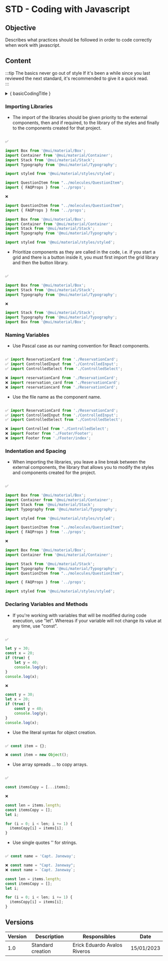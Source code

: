 

# STD - Coding with Javascript

## Objective

Describes what practices should be followed in order to code correctly when work with javascript.

## Content

:::tip The basics never go out of style
If it's been a while since you last reviewed the next standard, it's recommended to give it a quick read.   
:::

<details>
  <summary>{ basicCodingTitle }</summary>
  <BasicCoding />
</details>


### Importing Libraries

- The import of the libraries should be given priority to the external components, then and if required, to the library of the styles and finally to the components created for that project.

```js title="Example"

✅ 

import Box from '@mui/material/Box';
import Container from '@mui/material/Container';
import Stack from '@mui/material/Stack';
import Typography from '@mui/material/Typography';

import styled from '@mui/material/styles/styled';

import QuestionItem from "../molecules/QuestionItem";
import { FAQProps } from '../props';

❌ 

import QuestionItem from "../molecules/QuestionItem";
import { FAQProps } from '../props';

import Box from '@mui/material/Box';
import Container from '@mui/material/Container';
import Stack from '@mui/material/Stack';
import Typography from '@mui/material/Typography';

import styled from '@mui/material/styles/styled';

```

- Prioritize components as they are called in the code, i.e. if you start a grid and there is a button inside it, you must first import the grid library and then the button library.

```js title="Example"

✅ 

import Box from '@mui/material/Box';
import Stack from '@mui/material/Stack';
import Typography from '@mui/material/Typography';

❌ 

import Stack from '@mui/material/Stack';
import Typography from '@mui/material/Typography';
import Box from '@mui/material/Box';

```

### Naming Variables

- Use Pascal case as our naming convention for React components.

```js title="Example"

✅ import ReservationCard from './ReservationCard';
✅ import ControlledInput from './ControlledInput';
✅ import ControlledSelect from './ControlledSelect';

❌ import reservationCard from './ReservationCard';
❌ import reservation_card from './ReservationCard';
❌ import reservationcard from './ReservationCard';
```

- Use the file name as the component name.

```js title="Example"

✅ import ReservationCard from './ReservationCard';
✅ import ControlledInput from './ControlledInput';
✅ import ControlledSelect from './ControlledSelect';

❌ import Controlled from './ControlledSelect';
❌ import Footer from './Footer/Footer';
❌ import Footer from './Footer/index';
```

### Indentation and Spacing

-  When importing the libraries, you leave a line break between the external components, the library that allows you to modify the styles and components created for the project.

```js title="Example"

✅ 

import Box from '@mui/material/Box';
import Container from '@mui/material/Container';
import Stack from '@mui/material/Stack';
import Typography from '@mui/material/Typography';

import styled from '@mui/material/styles/styled';

import QuestionItem from "../molecules/QuestionItem";
import { FAQProps } from '../props';

❌ 

import Box from '@mui/material/Box';
import Container from '@mui/material/Container';

import Stack from '@mui/material/Stack';
import Typography from '@mui/material/Typography';
import QuestionItem from "../molecules/QuestionItem";

import { FAQProps } from '../props';

import styled from '@mui/material/styles/styled';

```

### Declaring Variables and Methods

- If you're working with variables that will be modified during code execution, use "let". Whereas if your variable will not change its value at any time, use "const".

```js title="Example"

✅ 

let y = 30;
const x = 20;
if (true) {
    let y = 40; 
    console.log(y); 
}
console.log(x); 

❌ 

const y = 30;
let x = 20;
if (true) {
    const y = 40; 
    console.log(y); 
}
console.log(x); 

```

- Use the literal syntax for object creation.

```js title="Example"

✅ const item = {};

❌ const item = new Object();

```

- Use array spreads ... to copy arrays.

```js title="Example"

✅ 

const itemsCopy = [...items];

❌ 

const len = items.length;
const itemsCopy = [];
let i;

for (i = 0; i < len; i += 1) {
  itemsCopy[i] = items[i];
}

```

- Use single quotes '' for strings.

```js title="Example"

✅ const name = 'Capt. Janeway';

❌ const name = "Capt. Janeway";
❌ const name = `Capt. Janeway`;

const len = items.length;
const itemsCopy = [];
let i;

for (i = 0; i < len; i += 1) {
  itemsCopy[i] = items[i];
}

```

## Versions

| Version | Description        | Responsibles                     | Date       |
| ------- | ------------------ | -------------------------------- | ---------- |
| 1.0     | Standard creation  | Erick Eduardo Avalos Riveros     | 15/01/2023 |
